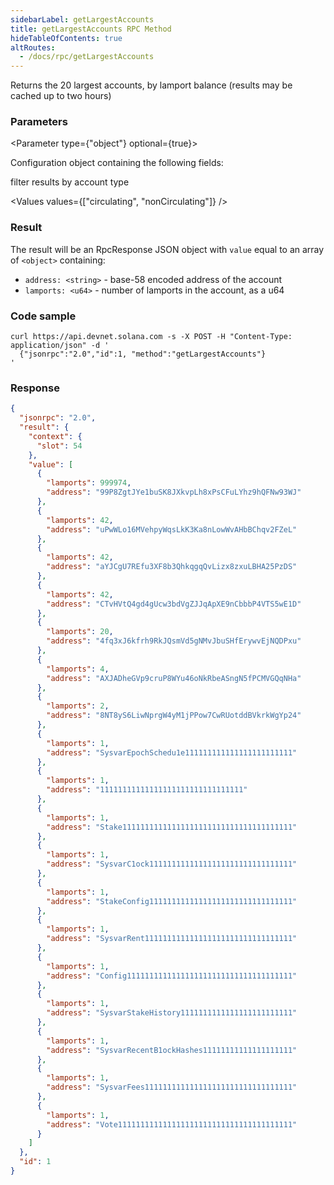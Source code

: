 ```yaml
---
sidebarLabel: getLargestAccounts
title: getLargestAccounts RPC Method
hideTableOfContents: true
altRoutes:
  - /docs/rpc/getLargestAccounts
---
```


Returns the 20 largest accounts, by lamport balance (results may be cached up to
two hours)

<DocSideBySide>

<DocLeftSide>

### Parameters

<Parameter type={"object"} optional={true}>

Configuration object containing the following fields:

<Field
  name="commitment"
  type="string"
  optional={true}
  href="/docs/rpc/index.mdx#configuring-state-commitment"
/>

<Field name="filter" type="string" optional={true}>
  filter results by account type

  <Values values={["circulating", "nonCirculating"]} />
</Field>

</Parameter>

### Result

The result will be an RpcResponse JSON object with `value` equal to an array of
`<object>` containing:

- `address: <string>` - base-58 encoded address of the account
- `lamports: <u64>` - number of lamports in the account, as a u64

</DocLeftSide>

<DocRightSide>

### Code sample

```shell
curl https://api.devnet.solana.com -s -X POST -H "Content-Type: application/json" -d '
  {"jsonrpc":"2.0","id":1, "method":"getLargestAccounts"}
'
```

### Response

```json
{
  "jsonrpc": "2.0",
  "result": {
    "context": {
      "slot": 54
    },
    "value": [
      {
        "lamports": 999974,
        "address": "99P8ZgtJYe1buSK8JXkvpLh8xPsCFuLYhz9hQFNw93WJ"
      },
      {
        "lamports": 42,
        "address": "uPwWLo16MVehpyWqsLkK3Ka8nLowWvAHbBChqv2FZeL"
      },
      {
        "lamports": 42,
        "address": "aYJCgU7REfu3XF8b3QhkqgqQvLizx8zxuLBHA25PzDS"
      },
      {
        "lamports": 42,
        "address": "CTvHVtQ4gd4gUcw3bdVgZJJqApXE9nCbbbP4VTS5wE1D"
      },
      {
        "lamports": 20,
        "address": "4fq3xJ6kfrh9RkJQsmVd5gNMvJbuSHfErywvEjNQDPxu"
      },
      {
        "lamports": 4,
        "address": "AXJADheGVp9cruP8WYu46oNkRbeASngN5fPCMVGQqNHa"
      },
      {
        "lamports": 2,
        "address": "8NT8yS6LiwNprgW4yM1jPPow7CwRUotddBVkrkWgYp24"
      },
      {
        "lamports": 1,
        "address": "SysvarEpochSchedu1e111111111111111111111111"
      },
      {
        "lamports": 1,
        "address": "11111111111111111111111111111111"
      },
      {
        "lamports": 1,
        "address": "Stake11111111111111111111111111111111111111"
      },
      {
        "lamports": 1,
        "address": "SysvarC1ock11111111111111111111111111111111"
      },
      {
        "lamports": 1,
        "address": "StakeConfig11111111111111111111111111111111"
      },
      {
        "lamports": 1,
        "address": "SysvarRent111111111111111111111111111111111"
      },
      {
        "lamports": 1,
        "address": "Config1111111111111111111111111111111111111"
      },
      {
        "lamports": 1,
        "address": "SysvarStakeHistory1111111111111111111111111"
      },
      {
        "lamports": 1,
        "address": "SysvarRecentB1ockHashes11111111111111111111"
      },
      {
        "lamports": 1,
        "address": "SysvarFees111111111111111111111111111111111"
      },
      {
        "lamports": 1,
        "address": "Vote111111111111111111111111111111111111111"
      }
    ]
  },
  "id": 1
}
```

</DocRightSide>
</DocSideBySide>
